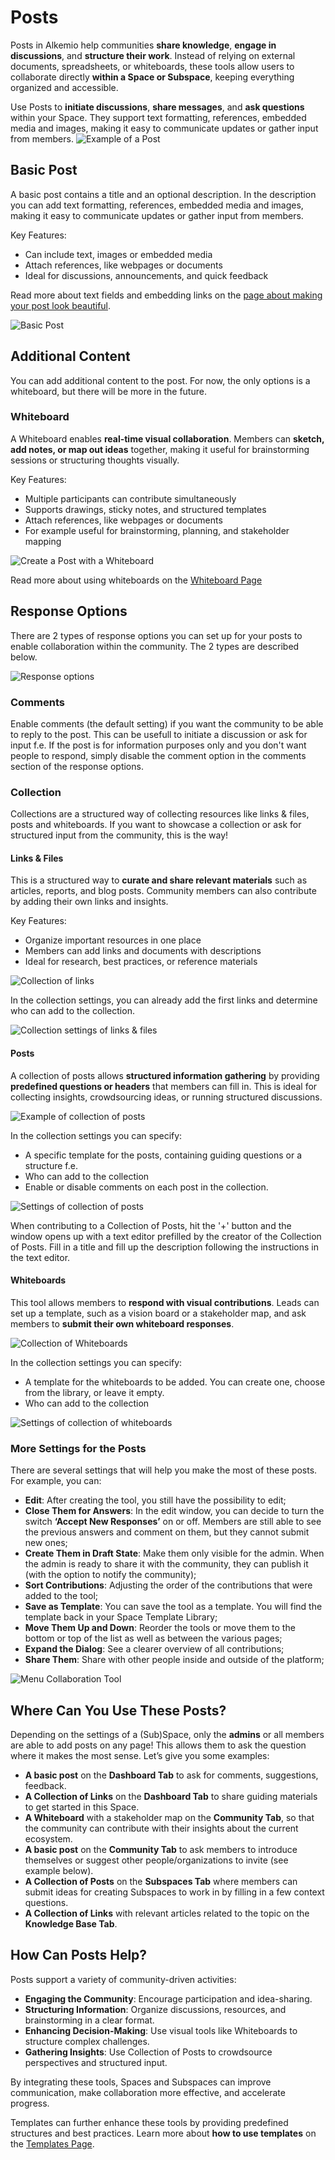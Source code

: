 # Posts

Posts in Alkemio help communities **share knowledge**, **engage in discussions**, and **structure their work**. Instead of relying on external documents, spreadsheets, or whiteboards, these tools allow users to collaborate directly **within a Space or Subspace**, keeping everything organized and accessible.

Use Posts to **initiate discussions**, **share messages**, and **ask questions** within your Space. They support text formatting, references, embedded media and images, making it easy to communicate updates or gather input from members.
![Example of a Post](/example-post.png)
## Basic Post

A basic post contains a title and an optional description. In the description you can add text formatting, references, embedded media and images, making it easy to communicate updates or gather input from members.

Key Features:
- Can include text, images or embedded media
- Attach references, like webpages or documents
- Ideal for discussions, announcements, and quick feedback

Read more about text fields and embedding links on the [page about making your post look beautiful](/how-to/make-post-beautiful).

![Basic Post](/basic-post.png)
## Additional Content

You can add additional content to the post. For now, the only options is a whiteboard, but there will be more in the future.

### Whiteboard

A Whiteboard enables **real-time visual collaboration**. Members can **sketch, add notes, or map out ideas** together, making it useful for brainstorming sessions or structuring thoughts visually.

Key Features:
- Multiple participants can contribute simultaneously
- Supports drawings, sticky notes, and structured templates
- Attach references, like webpages or documents
- For example useful for brainstorming, planning, and stakeholder mapping

![Create a Post with a Whiteboard](/post-with-whiteboard.png)

Read more about using whiteboards on the [Whiteboard Page](/how-to/whiteboards)

## Response Options

There are 2 types of response options you can set up for your posts to enable collaboration within the community. The 2 types are described below.

![Response options](/response-options.png)

### Comments
Enable comments (the default setting) if you want the community to be able to reply to the post. This can be usefull to initiate a discussion or ask for input f.e.
If the post is for information purposes only and you don't want people to respond, simply disable the comment option in the comments section of the response options.

### Collection
Collections are a structured way of collecting resources like links & files, posts and whiteboards. If you want to showcase a collection or ask for structured input from the community, this is the way!

#### Links & Files

This is a structured way to **curate and share relevant materials** such as articles, reports, and blog posts. Community members can also contribute by adding their own links and insights.

Key Features:
- Organize important resources in one place
- Members can add links and documents with descriptions
- Ideal for research, best practices, or reference materials

![Collection of links](/collection-links.png)

In the collection settings, you can already add the first links and determine who can add to the collection.

![Collection settings of links & files](/links-files.png)

#### Posts

A collection of posts allows **structured information gathering** by providing **predefined questions or headers** that members can fill in. This is ideal for collecting insights, crowdsourcing ideas, or running structured discussions.

![Example of collection of posts](/collection-posts.png)

In the collection settings you can specify:
- A specific template for the posts, containing guiding questions or a structure f.e.
- Who can add to the collection
- Enable or disable comments on each post in the collection.

![Settings of collection of posts](/posts-settings.png)

When contributing to a Collection of Posts, hit the '+' button and the window opens up with a text editor prefilled by the creator of the Collection of Posts. Fill in a title and fill up the description following the instructions in the text editor.

#### Whiteboards

This tool allows members to **respond with visual contributions**. Leads can set up a template, such as a vision board or a stakeholder map, and ask members to **submit their own whiteboard responses**.

![Collection of Whiteboards](/call-for-whiteboards.png)

In the collection settings you can specify:
- A template for the whiteboards to be added. You can create one, choose from the library, or leave it empty.
- Who can add to the collection

![Settings of collection of whiteboards](/whiteboard-settings.png)

### More Settings for the Posts

There are several settings that will help you make the most of these posts. For example, you can:

- **Edit**: After creating the tool, you still have the possibility to edit;
- **Close Them for Answers**: In the edit window, you can decide to turn the switch **‘Accept New Responses’** on or off. Members are still able to see the previous answers and comment on them, but they cannot submit new ones;
- **Create Them in Draft State**: Make them only visible for the admin. When the admin is ready to share it with the community, they can publish it (with the option to notify the community);
- **Sort Contributions**: Adjusting the order of the contributions that were added to the tool;
- **Save as Template**: You can save the tool as a template. You will find the template back in your Space Template Library;
- **Move Them Up and Down**: Reorder the tools or move them to the bottom or top of the list as well as between the various pages;
- **Expand the Dialog**: See a clearer overview of all contributions;
- **Share Them**: Share with other people inside and outside of the platform;

![Menu Collaboration Tool](/menu-collaboration-tool.png)

## Where Can You Use These Posts?

Depending on the settings of a (Sub)Space, only the **admins** or all members are able to add posts on any page! This allows them to ask the question where it makes the most sense. Let’s give you some examples:

- **A basic post** on the **Dashboard Tab** to ask for comments, suggestions, feedback.
- **A Collection of Links** on the **Dashboard Tab** to share guiding materials to get started in this Space.
- **A Whiteboard** with a stakeholder map on the **Community Tab**, so that the community can contribute with their insights about the current ecosystem.
- **A basic post** on the **Community Tab** to ask members to introduce themselves or suggest other people/organizations to invite (see example below).
- **A Collection of Posts** on the **Subspaces Tab** where members can submit ideas for creating Subspaces to work in by filling in a few context questions.
- **A Collection of Links** with relevant articles related to the topic on the **Knowledge Base Tab**.

## How Can Posts Help?

Posts support a variety of community-driven activities:

- **Engaging the Community**: Encourage participation and idea-sharing.
- **Structuring Information**: Organize discussions, resources, and brainstorming in a clear format.
- **Enhancing Decision-Making**: Use visual tools like Whiteboards to structure complex challenges.
- **Gathering Insights**: Use Collection of Posts to crowdsource perspectives and structured input.

By integrating these tools, Spaces and Subspaces can improve communication, make collaboration more effective, and accelerate progress.

Templates can further enhance these tools by providing predefined structures and best practices. Learn more about **how to use templates** on the [Templates Page](features/templates).

